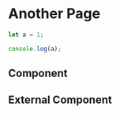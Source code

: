 # Another Page

```js filename="demo.js" {3} copy
let a = 1;

console.log(a);
```

## Component



## External Component

